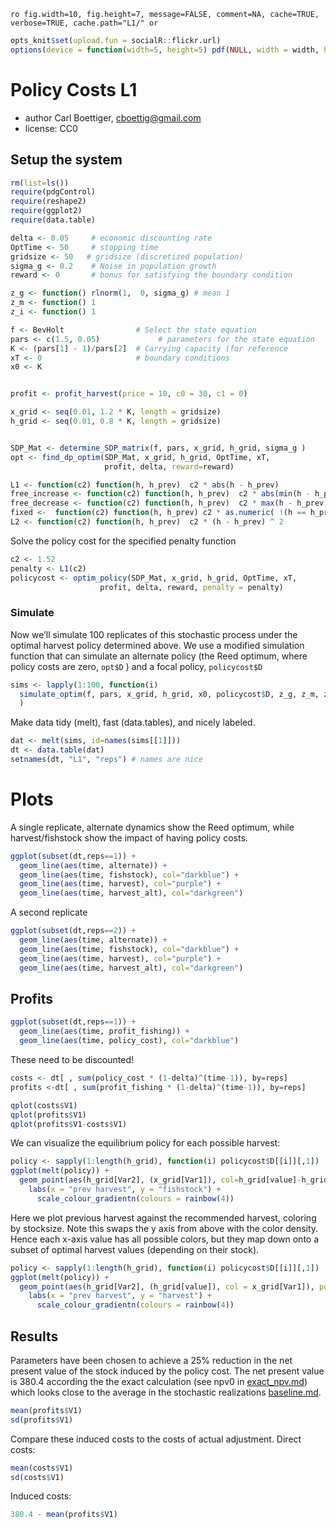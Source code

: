 `ro fig.width=10, fig.height=7, message=FALSE, comment=NA, cache=TRUE, verbose=TRUE, cache.path="L1/" or`

``` r
opts_knit$set(upload.fun = socialR::flickr.url)
options(device = function(width=5, height=5) pdf(NULL, width = width, height = height))
````


# Policy Costs L1
 * author Carl Boettiger, <cboettig@gmail.com>
 * license: CC0

## Setup the system

``` r
rm(list=ls())   
require(pdgControl)
require(reshape2)
require(ggplot2)
require(data.table)

delta <- 0.05     # economic discounting rate
OptTime <- 50     # stopping time
gridsize <- 50   # gridsize (discretized population)
sigma_g <- 0.2    # Noise in population growth
reward <- 0       # bonus for satisfying the boundary condition

z_g <- function() rlnorm(1,  0, sigma_g) # mean 1
z_m <- function() 1
z_i <- function() 1

f <- BevHolt                # Select the state equation
pars <- c(1.5, 0.05)             # parameters for the state equation
K <- (pars[1] - 1)/pars[2]  # Carrying capacity (for reference 
xT <- 0                     # boundary conditions
x0 <- K


profit <- profit_harvest(price = 10, c0 = 30, c1 = 0)

x_grid <- seq(0.01, 1.2 * K, length = gridsize)  
h_grid <- seq(0.01, 0.8 * K, length = gridsize)  


SDP_Mat <- determine_SDP_matrix(f, pars, x_grid, h_grid, sigma_g )
opt <- find_dp_optim(SDP_Mat, x_grid, h_grid, OptTime, xT, 
                     profit, delta, reward=reward)
````



``` r
L1 <- function(c2) function(h, h_prev)  c2 * abs(h - h_prev) 
free_increase <- function(c2) function(h, h_prev)  c2 * abs(min(h - h_prev, 0)) # increasing harvest is free
free_decrease <- function(c2) function(h, h_prev)  c2 * max(h - h_prev, 0) # decreasing harvest is free
fixed <-  function(c2) function(h, h_prev) c2 * as.numeric( !(h == h_prev) )
L2 <- function(c2) function(h, h_prev)  c2 * (h - h_prev) ^ 2
````

Solve the policy cost for the specified penalty function

``` r
c2 <- 1.52
penalty <- L1(c2)
policycost <- optim_policy(SDP_Mat, x_grid, h_grid, OptTime, xT, 
                    profit, delta, reward, penalty = penalty)
````


### Simulate 

Now we'll simulate 100 replicates of this stochastic process under the optimal harvest policy determined above.  We use a modified simulation function that can simulate an alternate policy (the Reed optimum, where policy costs are zero, `opt$D` ) and a focal policy, `policycost$D`

``` r
sims <- lapply(1:100, function(i)
  simulate_optim(f, pars, x_grid, h_grid, x0, policycost$D, z_g, z_m, z_i, opt$D, profit=profit, penalty=penalty)
  )
````

Make data tidy (melt), fast (data.tables), and nicely labeled.

``` r
dat <- melt(sims, id=names(sims[[1]]))  
dt <- data.table(dat)
setnames(dt, "L1", "reps") # names are nice
````

# Plots 

A single replicate, alternate dynamics show the Reed optimum, while harvest/fishstock show the impact of having policy costs. 

``` r
ggplot(subset(dt,reps==1)) +
  geom_line(aes(time, alternate)) +
  geom_line(aes(time, fishstock), col="darkblue") +
  geom_line(aes(time, harvest), col="purple") + 
  geom_line(aes(time, harvest_alt), col="darkgreen") 
````

A second replicate

``` r
ggplot(subset(dt,reps==2)) +
  geom_line(aes(time, alternate)) +
  geom_line(aes(time, fishstock), col="darkblue") +
  geom_line(aes(time, harvest), col="purple") + 
  geom_line(aes(time, harvest_alt), col="darkgreen") 
````

## Profits 

``` r
ggplot(subset(dt,reps==1)) +
  geom_line(aes(time, profit_fishing)) +
  geom_line(aes(time, policy_cost), col="darkblue")

````


These need to be discounted!

``` r
costs <- dt[ , sum(policy_cost * (1-delta)^(time-1)), by=reps]
profits <-dt[ , sum(profit_fishing * (1-delta)^(time-1)), by=reps] 

qplot(costs$V1)
qplot(profits$V1)
qplot(profits$V1-costs$V1)
````



We can visualize the equilibrium policy for each possible harvest:

``` r
policy <- sapply(1:length(h_grid), function(i) policycost$D[[i]][,1])
ggplot(melt(policy)) + 
  geom_point(aes(h_grid[Var2], (x_grid[Var1]), col=h_grid[value]-h_grid[Var2])) + 
    labs(x = "prev harvest", y = "fishstock") +
      scale_colour_gradientn(colours = rainbow(4)) 
````

Here we plot previous harvest against the recommended harvest, coloring by stocksize.  Note this swaps the y axis from above with the color density.  Hence each x-axis value has all possible colors, but they map down onto a subset of optimal harvest values (depending on their stock). 

``` r
policy <- sapply(1:length(h_grid), function(i) policycost$D[[i]][,1])
ggplot(melt(policy)) + 
  geom_point(aes(h_grid[Var2], (h_grid[value]), col = x_grid[Var1]), position=position_jitter(w=.005,h=.005), alpha=.5) + 
    labs(x = "prev harvest", y = "harvest") +
      scale_colour_gradientn(colours = rainbow(4)) 
````


## Results

Parameters have been chosen to achieve a 25% reduction in the net present value of the stock induced by the policy cost.
The net present value is 380.4 according the the exact calculation (see npv0 in [exact_npv.md](https://github.com/cboettig/pdg_control/blob/master/inst/examples/policycosts/exact_npv.md)) which looks close to the average in the stochastic realizations [baseline.md](https://github.com/cboettig/pdg_control/blob/master/inst/examples/policycosts/baseline.md).  


```r
mean(profits$V1)
sd(profits$V1)
````


Compare these induced costs to the costs of actual adjustment.  Direct costs:

```r
mean(costs$V1)
sd(costs$V1)
````

Induced costs: 

```r
380.4 - mean(profits$V1)
````





